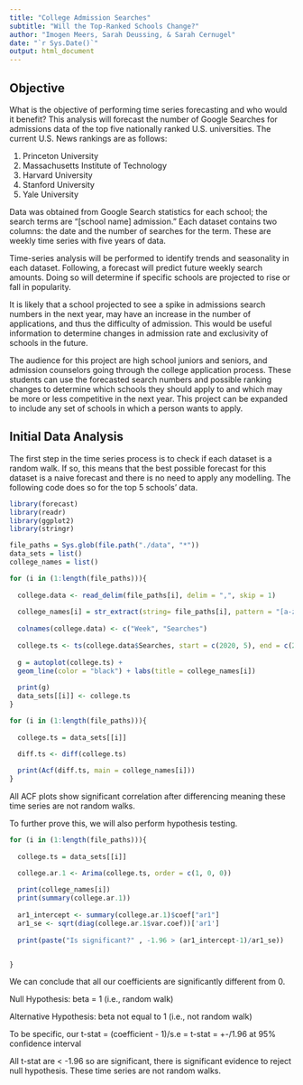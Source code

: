 ```yaml
---
title: "College Admission Searches"
subtitle: "Will the Top-Ranked Schools Change?"
author: "Imogen Meers, Sarah Deussing, & Sarah Cernugel"
date: "`r Sys.Date()`"
output: html_document
---
```


## Objective
What is the objective of performing time series forecasting and who would it benefit? 
This analysis will forecast the number of Google Searches for admissions data of the top five nationally ranked U.S. universities. The current U.S. News rankings are as follows:

  1. Princeton University
  2. Massachusetts Institute of Technology
  3. Harvard University
  4. Stanford University
  5. Yale University

Data was obtained from Google Search statistics for each school; the search terms are "[school name] admission." Each dataset contains two columns: the date and the number of searches for the term. These are weekly time series with five years of data.

Time-series analysis will be performed to identify trends and seasonality in each dataset. Following, a forecast will predict future weekly search amounts. Doing so will determine if specific schools are projected to rise or fall in popularity. 

It is likely that a school projected to see a spike in admissions search numbers in the next year, may have an increase in the number of applications, and thus the difficulty of admission. This would be useful information to determine changes in admission rate and exclusivity of schools in the future.

The audience for this project are high school juniors and seniors, and admission counselors going through the college application process. These students can use the forecasted search numbers and possible ranking changes to determine which schools they should apply to and which may be more or less competitive in the next year. This project can be expanded to include any set of schools in which a person wants to apply. 

## Initial Data Analysis

The first step in the time series process is to check if each dataset is a random walk. If so, this means that the best possible forecast for this dataset is a naive forecast and there is no need to apply any modelling. The following code does so for the top 5 schools' data.
```r
library(forecast)
library(readr)
library(ggplot2)
library(stringr)

file_paths = Sys.glob(file.path("./data", "*"))
data_sets = list()
college_names = list()

for (i in (1:length(file_paths))){
  
  college.data <- read_delim(file_paths[i], delim = ",", skip = 1)
  
  college_names[i] = str_extract(string= file_paths[i], pattern = "[a-z]*_admission")
  
  colnames(college.data) <- c("Week", "Searches")
  
  college.ts <- ts(college.data$Searches, start = c(2020, 5), end = c(2025, 5), freq = 52) #weekly with a yearly season
  
  g = autoplot(college.ts) +
  geom_line(color = "black") + labs(title = college_names[i])
  
  print(g)
  data_sets[[i]] <- college.ts
}


```


```r
for (i in (1:length(file_paths))){
  
  college.ts = data_sets[[i]]

  diff.ts <- diff(college.ts)
  
  print(Acf(diff.ts, main = college_names[i]))
}
```
All ACF plots show significant correlation after differencing meaning these time series are not random walks.

To further prove this, we will also perform hypothesis testing.

```r
for (i in (1:length(file_paths))){
  
  college.ts = data_sets[[i]]

  college.ar.1 <- Arima(college.ts, order = c(1, 0, 0))
  
  print(college_names[i])
  print(summary(college.ar.1))
  
  ar1_intercept <- summary(college.ar.1)$coef["ar1"]
  ar1_se <- sqrt(diag(college.ar.1$var.coef))['ar1']
  
  print(paste("Is significant?" , -1.96 > (ar1_intercept-1)/ar1_se))


}

```
We can conclude that all our coefficients are significantly different from 0. 

Null Hypothesis: beta = 1 (i.e., random walk)

Alternative Hypothesis: beta not equal to 1 (i.e., not random walk)

To be specific, our t-stat = (coefficient - 1)/s.e = 
t-stat = +-/1.96 at 95% confidence interval

All t-stat are < -1.96 so are significant, there is significant evidence to reject null hypothesis. These time series are not random walks.
